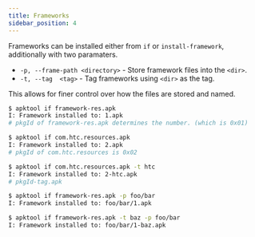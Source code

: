 ```yaml
---
title: Frameworks
sidebar_position: 4
---
```


Frameworks can be installed either from `if` or `install-framework`, additionally with two paramaters.

- `-p, --frame-path <directory>` - Store framework files into the `<dir>`.
- `-t, --tag  <tag>` - Tag frameworks using `<dir>` as the tag.

This allows for finer control over how the files are stored and named.

```bash
$ apktool if framework-res.apk
I: Framework installed to: 1.apk
# pkgId of framework-res.apk determines the number. (which is 0x01)

$ apktool if com.htc.resources.apk
I: Framework installed to: 2.apk
# pkgId of com.htc.resources is 0x02

$ apktool if com.htc.resources.apk -t htc
I: Framework installed to: 2-htc.apk
# pkgId-tag.apk

$ apktool if framework-res.apk -p foo/bar
I: Framework installed to: foo/bar/1.apk

$ apktool if framework-res.apk -t baz -p foo/bar
I: Framework installed to: foo/bar/1-baz.apk
```
